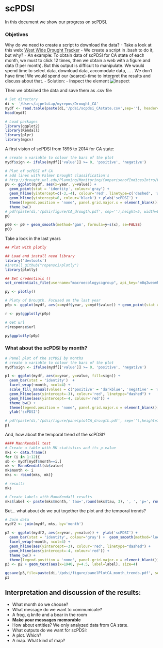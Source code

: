 scPDSI 
========================================================
In this document we show our progress on scPDSI.

### Objetives 
Why do we need to create a script to download the data?
- Take a look at this web: [West Wide Drought Tracker](http://www.wrcc.dri.edu/wwdt/time)
- We create a script in .bash to do it, but why? 
- An example: To obtain data of scPDSI for CA state of each month, we must to click 12 times, then we obtain a web with a figure and data (1 per month). But this output is difficult to manipulate. We would spend time to select data, download data, accomodate data, ... . We don't have time! We would spend our (scarce)-time to interpret the results and discuss about that. 
- Solution:
- Inspect the element ![inspect](figure/inspect.png) 

Then we obtained the data and save them as .csv file 

```r
# Set directory 
di <- '/Users/ajpeluLap/myrepos/Drought_CA'
mydf <- read.table(paste(di,'/pdsi/scpdsi_CAstate.csv',sep=''), header=TRUE) 
head(mydf)
```


```r
# Load packages 
library(ggplot2)
library(Kendall)
library(plyr)
library(mgcv)
```


A first vision of scPDSI from 1895 to 2014 for CA state: 

```r
# create a variable to colour the bars of the plot 
mydf$sign <- ifelse(mydf[['value']] >= 0, 'positive', 'negative')

# Plot of scPDSI of CA 
# add lines with Palmer Drought classification's
# http://drought.unl.edu/Planning/Monitoring/ComparisonofIndicesIntro/PDSI.aspx
p0 <- ggplot(mydf, aes(x=year, y=value)) + 
  geom_point(stat = 'identity', colour='gray') + 
  geom_hline(yintercept=c(-3,-4), colour='red', linetype=c('dashed', 'solid')) +
  geom_hline(yintercept=0, colour='black') + ylab('scPDSI') +
  theme(legend.position = 'none', panel.grid.major.x = element_blank()) +
  theme_bw() 
# pdf(paste(di,'/pdsi/figure/CA_drougth.pdf', sep=''),height=5, width=8)
p0
```

```r
p00 <- p0 + geom_smooth(method='gam', formula=y~s(x), se=FALSE)
p00
```

Take a look in the last years 

``` r
## Plot with plotly 

## Load and install need library
library('devtools')
#install_github("ropensci/plotly")
library(plotly)

## Set credentials ()
set_credentials_file(username="macroecologycagroup", api_key="m0q2weomht")

py <- plotly()

# Ploty of Drougth. Focused on the last year
p0p <- ggplot(mydf, aes(x=mydf$year, y=mydf$value)) + geom_point(stat = 'identity', colour='gray') 

r <- py$ggplotly(p0p)

# Get url 
r$response$url
```

```r
py$ggplotly(p0p)
```


### What about the scPDSI by month? 
```r
# Panel plot of the scPDSI by months  
# create a variable to colour the bars of the plot 
mydf$sign <- ifelse(mydf[['value']] >= 0, 'positive', 'negative')

p1 <- ggplot(mydf, aes(x=year, y=value, fill=sign)) + 
  geom_bar(stat = 'identity')  + 
  facet_wrap(~month, ncol=4) + 
  scale_fill_manual(values = c('positive' = 'darkblue', 'negative' = 'red')) + 
  geom_hline(aes(yintercept=-3), colour='red', linetype="dashed") + 
  geom_hline(aes(yintercept=-4, colour='red')) +
  theme_bw() + 
  theme(legend.position = 'none', panel.grid.major.x = element_blank()) + 
  ylab('scPDSI')

# pdf(paste(di,'/pdsi/figure/panelplotCA_drougth.pdf', sep=''),height=10, width=9)
p1 
``` 

And, how about the temporal trend of the scPDSI? 
```r
#### MannKendall test 
# Create a table with MK statistics and its p-value 
mks <- data.frame()
for (i in 1:12){
sb <- mydf[mydf$month==i,]
mk <- MannKendall(sb$value)
mk$month <- i 
mks <- rbind(mks, mk)}

# results 
mks 

# Create labels with MannKendall results 
mks$label <- paste(mks$month,' tau=',round(mks$tau, 3), ', ', 'p=', round(mks$sl,4), sep='')
``` 

But... what about do we put together the plot and the temporal trends?  

```r
# Join data 
mydf2 <- join(mydf, mks, by='month')
```

```r
p2 <- ggplot(mydf2, aes(x=year, y=value)) +  ylab('scPDSI') +
  geom_bar(stat = 'identity', colour='gray') +  geom_smooth(method='loess') + 
  facet_wrap(~month, ncol=4) + 
  geom_hline(aes(yintercept=-3), colour='red', linetype="dashed") + 
  geom_hline(aes(yintercept=-4, colour='red')) +
  theme_bw() +
  theme(legend.position = 'none', panel.grid.major.x = element_blank()) 
p3 <- p2 + geom_text(aes(x=1940, y=4.5, label=label), size=4)

ggsave(p3,file=paste(di,'/pdsi/figure/panelPlotCA_month_trends.pdf', sep=''),height=10, width=9)
p3

```
 
## Interpretation and discussion of the results:
* What month do we choose? 
* What message do we want to communicate?
 * A frog, q knife and a bear in the room 
 * __Make your messages memorable__ 
* How about entities? We only analyzed data from CA state.
* What outputs do we want for scPDSI: 
 * A plot. Which? 
 * A map. What kind of map? 
